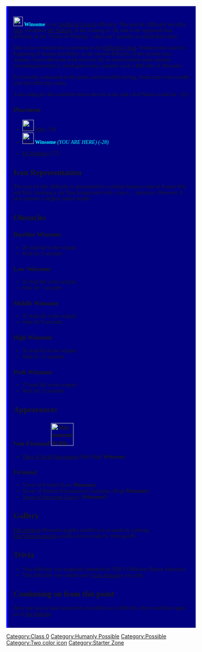 <div style="background:navy;padding:1em;font-family:rubik;border-left:5px solid blue">{{Scrollbox|Notices=
<center>'''Notices'''</center>
{{Humanly Possible}}
}}
{{NewDifficultyInfobox
|title1=[[File:Winsome.png|25px]] <span style="color:cyan">'''Winsome'''</span>
|image1=Winsome.png
|class=[[:Category:Class 0|Class 0]]
|rating=-28
|type=[[:Category:Difficulties|Difficulty]]
|previous=[[File:2020 10 28 0ec Kleki.png|30px]] [[Win]]
|next=[[File:SquareDoNothing.png|30px]] [[Do Nothing]]
|class_range=Baseline
|difficulty_range=Low to High
|decal_id=137182508877484
|creator(s)=* [[File:MyNewAvatar.png|30px]] [[User:Tafgo7162|Tafgo7162]]|original_creator(s)=[[File:TDE.png|25px|link=User:Viranenthusiast]] [[User:Viranenthusiast|Viranenthusiast]]}}
[[File:Winsome.png|25px]] <span style="color:cyan">'''Winsome'''</span> is an [[:Category:Unofficial|Unofficial]] [[:Category:Class 0|Class 0]] difficulty. This specific difficulty lies after {{Class0Difficulties|Win|25px}} [[Win]], yet before {{Class0Difficulties|Do Nothing|25px}} [[Do Nothing]]. It has a rating of -28, and is the supposed final difficulty in the "Chain of Winning", which isn’t actually an established chain.

Due to its extremely low placement in the [[Difficulty Chart]], Winsome lies near the beginning of human possibility, as the second difficulty of the second class. Anyone, from robloxians with very low IQ, to even possibly some animals (excluding humanity), could quite easily complete such a difficulty as Winsome. 

It is literally automated at this point, and incredibly boring. Some may even wonder why this difficulty exists. 

A tier rating for this would be ''below'' the tier scale, and a Kol Metris would be ~|23|.

=== Placement ===

* [[File:Win (i guess).png|frameless|30x30px]] [[Win]] (-29)
* [[File:Winsome.png|30x30px]] <span style="color:cyan">'''Winsome''' ''(YOU ARE HERE) (-28)''</span>
* {{Class0Difficulties|Do Nothing}} [[Do Nothing]] (-27)

== Icon Representation ==
The icon for this difficulty is represented in a similar format to that of Instant Win and Win, featuring a sky blue background with a cyan -_- emoticon. However, it also features a slightly darker border.

== Obstacles ==

=== Baseline '''Winsome''' ===

* 20 stud fall to the winpad.
* Wait for 5 seconds. 

=== Low '''Winsome''' ===

* 25 stud fall to the winpad.
* Wait for 7 seconds. 

=== Middle '''Winsome''' ===

* 35 stud fall to the winpad.
* Wait for 9 seconds. 

=== High '''Winsome''' ===

* 55 stud fall to the winpad.
* Wait for 11 seconds. 

=== Peak '''Winsome''' ===

* 75 stud fall to the winpad.
* Wait for 13 seconds. 

== Appearances ==

=== Non-Fictional [[File:Mmmmmmm.jpg|frameless|60x60px]] ===
* [https://www.roblox.com/games/93012304960925/Chevochek-s-EJT-towers Floor of Swift Descension] (Mid-High '''Winsome''')

=== Fictional ===

* Tower of Freefall (Low '''Winsome''')
* Tower of Almost Instantaneous Gameplay (High '''Winsome''')
* [[Tower of Reversed Gravity]] ('''Winsome?''')

== Gallery ==
<gallery>
File:Jwklong Winsome.png|An unofficial icon made by jwklong.
File:Winsum.png|An unofficial icon made by Winlogon95.
</gallery>

== Trivia ==

* This difficulty was originally intended for TDE’s Difficulty Button Simulator.
* This difficulty was created once [[:Category:Class Negative|Class Negative]] was split.

== Continuing on from this point ==
{{DifficultiesNavbox}}
After one was to have beaten this incredibly easy difficulty, they would have gone on to {{Class0Difficulties|Do Nothing|25px}} [[Do Nothing]].
</div>
[[Category:Class 0]]
[[Category:Humanly Possible]]
[[Category:Possible]]
[[Category:Two color icon]]
[[Category:Starter Zone]]